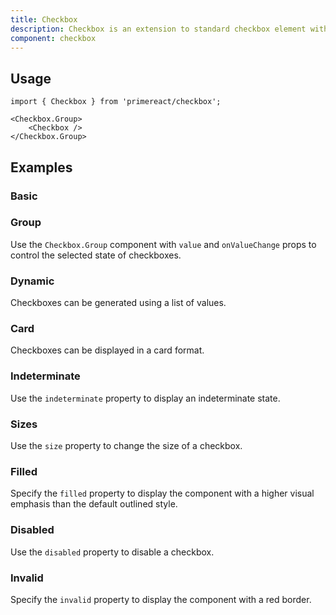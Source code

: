 ```yaml
---
title: Checkbox
description: Checkbox is an extension to standard checkbox element with theming.
component: checkbox
---
```


## Usage

```tsx
import { Checkbox } from 'primereact/checkbox';
```

```tsx
<Checkbox.Group>
    <Checkbox />
</Checkbox.Group>
```

## Examples

### Basic

<DocComponentViewer name="checkbox:basic-demo" />

### Group

Use the `Checkbox.Group` component with `value` and `onValueChange` props to control the selected state of checkboxes.

<DocComponentViewer name="checkbox:group-demo" />

### Dynamic

Checkboxes can be generated using a list of values.

<DocComponentViewer name="checkbox:dynamic-demo" />

### Card

Checkboxes can be displayed in a card format.

<DocComponentViewer name="checkbox:card-demo" />

### Indeterminate

Use the `indeterminate` property to display an indeterminate state.

<DocComponentViewer name="checkbox:indeterminate-demo" />

### Sizes

Use the `size` property to change the size of a checkbox.

<DocComponentViewer name="checkbox:sizes-demo" />

### Filled

Specify the `filled` property to display the component with a higher visual emphasis than the default outlined style.

<DocComponentViewer name="checkbox:filled-demo" />

### Disabled

Use the `disabled` property to disable a checkbox.

<DocComponentViewer name="checkbox:disabled-demo" />

### Invalid

Specify the `invalid` property to display the component with a red border.

<DocComponentViewer name="checkbox:invalid-demo" />
